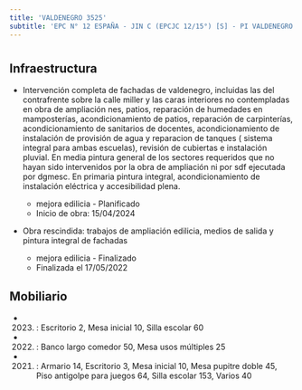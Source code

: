 ```yaml
---
title: 'VALDENEGRO 3525'
subtitle: 'EPC N° 12 ESPAÑA - JIN C (EPCJC 12/15°) [S] - PI VALDENEGRO'
---
```


#
## Infraestructura

* Intervención completa de fachadas de valdenegro, incluidas las del contrafrente sobre la calle miller y las caras interiores no contempladas en obra de ampliación nes, patios, reparación de humedades en mamposterías, acondicionamiento de patios, reparación de carpinterías, acondicionamiento de sanitarios de docentes, acondicionamiento de instalación de provisión de agua y reparacion de tanques ( sistema integral para ambas escuelas), revisión de cubiertas e instalación pluvial.
En media pintura general de los sectores requeridos que no hayan sido intervenidos por la obra de ampliación ni por sdf ejecutada por dgmesc.
En primaria pintura integral, acondicionamiento de instalación eléctrica y accesibilidad plena.
 
    + mejora edilicia - Planificado 
    + Inicio de obra: 15/04/2024 


* Obra rescindida: trabajos de ampliación edilicia, medios de salida y pintura integral de fachadas 
    + mejora edilicia - Finalizado 
    + Finalizada el 17/05/2022 






## Mobiliario

*  (2023) : Escritorio 2, Mesa inicial 10, Silla escolar 60 

*  (2022) : Banco largo comedor 50, Mesa usos múltiples 25 

*  (2021) : Armario 14, Escritorio 3, Mesa inicial 10, Mesa pupitre doble 45, Piso antigolpe para juegos 64, Silla escolar 153, Varios 40 



